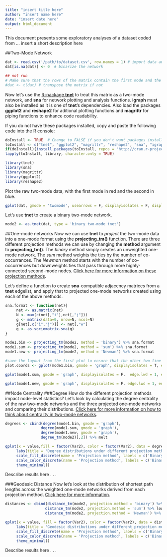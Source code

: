```yaml
---
title: "insert title here"
author: "insert name here"
date: "insert date here"
output: html_document
---
```


This document presents some exploratory analyses of a dataset coded from ... insert a short description here

##Two-Mode Network

```r
dat <- read.csv('/path/to/dataset.csv', row.names = 1) # import data and use the values in column 1 as row names
dat[is.na(dat)] <- 0  # binarize the network

## not run
# Make sure that the rows of the matrix contain the first mode and the columns the second mode.
#dat <- t(dat) # transpose the matrix if not
```


Now let's use the [R-package **tnet**](https://cran.r-project.org/web/packages/tnet/tnet.pdf) to treat this matrix as a two-mode network, and **sna** for network plotting and analysis functions. **igraph** must also be installed as it is one of **tnet**'s dependencies. Also load the packages **ggplot2** and **reshape2** for aditional plotting functions and **magrittr** for piping functions to enhance code readability.

If you do not have these packages installed, copy and paste the following code into the R console:
```r
doInstall <- TRUE  # Change to FALSE if you don't want packages installed.
toInstall <- c("tnet", "ggplot2", "magrittr", "reshape2", "sna", "igraph")
if(doInstall){install.packages(toInstall, repos = "http://cran.r-project.org")}
lapply(toInstall, library, character.only = TRUE)
```

```r
library(tnet)
library(sna)
library(magrittr)
library(ggplot2)
library(reshape2)
```
  
Plot the raw two-mode data, with the first mode in red and the second in blue.
  
```r
gplot(dat, gmode = 'twomode', usearrows = F, displayisolates = F, displaylabels = T,label.cex = .5)
```
  
  Let's use **tnet** to create a binary two-mode network.
  
```r
mode2 <- as.tnet(dat, type = 'binary two-mode tnet')
```


##One-mode networks
Now we can use **tnet** to *project* the two-mode data into a one-mode format using the **projecting_tm()** function. There are three different projection methods we can use by changing the **method** argument to **projecting_tm()**. The *binary* method simply creates an unweighted one-mode network. The *sum* method weights the ties by the number of co-occurrances. The *Newman* method starts with the number of co-occurrences but downweights ties that pass through more highly-connected second-mode nodes. [Click here for more information on these projection methods](http://toreopsahl.com/tnet/two-mode-networks/projection/).
 
 Let's define a function to create **sna**-compatible adjacency matrices from a **tnet** edgelist, and apply that to projected one-mode networks created using each of the above methods.

```r
sna.format <- function(net){
     net <- as.matrix(net)
     N <- max(c(net[,"i"],net[,"j"]))
     g <- matrix(data=0, nrow=N, ncol=N)
     g[net[,c("i","j")]] <- net[,"w"]
     g <- as.sociomatrix.sna(g)
}

mode1.bin <- projecting_tm(mode2, method = 'binary') %>% sna.format
mode1.sum <- projecting_tm(mode2, method = 'sum') %>% sna.format
mode1.new <- projecting_tm(mode2, method = 'Newman') %>% sna.format
```

```r
#save the layout from the first plot to ensure that the other two line up
plot.coords <- gplot(mode1.bin, gmode = 'graph', displayisolates = T, edge.lwd = 1, edge.col=rgb(0, 0, 0, .25), displaylabels = T, label = row.names(dat),  label.cex = .7, main = 'Binary')

gplot(mode1.sum, gmode = 'graph', displayisolates = F,  edge.lwd = 1, edge.col=matrix(rgb(0, 0, 0, mode1.sum / max(mode1.sum)), nrow = dim(mode1.sum)[1]),displaylabels = T, label = row.names(dat),  label.cex = .7, coord = plot.coords, main = 'Sum')

gplot(mode1.new, gmode = 'graph', displayisolates = F, edge.lwd = 1, edge.col=matrix(rgb(0, 0, 0, mode1.new / max(mode1.new)), nrow = dim(mode1.new)[1]), displaylabels = T, label = row.names(dat),  label.cex = .7, coord = plot.coords, main = 'Newman')
```


##Node Centrality
###Degree
How do the different projection methods impact node-level statistics? Let's look by calculating the degree centrality of the raw two-mode networks and the three projected one-mode networks and comparing their distributions. [Click here for more information on how to think about centrality in two-mode networks](http://toreopsahl.com/tnet/two-mode-networks/node-centrality/).
```r
degrees <- cbind(degree(mode1.bin, gmode = 'graph'),
                degree(mode1.sum, gmode = 'graph'),
                degree(mode1.new, gmode = 'graph'), 
                degree_tm(mode2)[,2]) %>% melt
```

```r
qplot(x = value,fill = factor(Var2), color = factor(Var2), data = degrees, geom = 'density', alpha = I(.5)) + 
     labs(title = 'Degree distributions under different projection methods', x = 'Degree centrality (# of nodes)', y = 'Density') + 
     scale_fill_discrete(name = 'Projection method', labels = c('Binary', 'Sum', 'Newman', 'None (raw two-mode)')) +
     scale_color_discrete(name = 'Projection method', labels = c('Binary', 'Sum', 'Newman', 'None (raw two-mode)')) +
     theme_minimal()
```

Describe results here . . .

###Geodesic Distance
Now let's look at the distribution of shortest path lengths across the weighted one-mode networks derived from each projection method. [Click here for more information](http://toreopsahl.com/tnet/two-mode-networks/shortest-paths/).

```r
distances <- cbind(distance_tm(mode2, projection.method = 'binary') %>% lower.tri.remove %>% c,
                  distance_tm(mode2, projection.method = 'sum') %>% lower.tri.remove %>% c,
                  distance_tm(mode2, projection.method = 'Newman') %>% lower.tri.remove %>% c) %>% melt
```

```r
qplot(x = value, fill = factor(Var2), color = factor(Var2), data = distances, geom = 'density', alpha = I(.5)) + 
     labs(title = 'Geodesic distributions under different projection methods', x = 'Geodesic distance (# of nodes)', y = 'Density') + 
     scale_fill_discrete(name = 'Projection method', labels = c('Binary', 'Sum', 'Newman')) +
     scale_color_discrete(name = 'Projection method', labels = c('Binary', 'Sum', 'Newman')) +
     theme_minimal()
```
Describe results here . . .